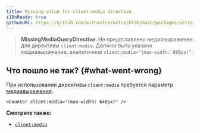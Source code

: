 ```yaml
---
title: Missing value for client:media directive.
i18nReady: true
githubURL: https://github.com/withastro/astro/blob/main/packages/astro/src/core/errors/errors-data.ts
---
```


> **MissingMediaQueryDirective**: Не предоставлено медиавыражение для директивы `client:media`. Должно быть указано медиавыражение, аналогичное `client:media="(max-width: 600px)"`.

## Что пошло не так? \{#what-went-wrong\}

При использовании директивы `client:media` требуется параметр [медиавыражения](https://developer.mozilla.org/en-US/docs/Web/CSS/Media_Queries/Using_media_queries).

```astro
<Counter client:media="(max-width: 640px)" />
```

**Смотрите также:**
-  [`client:media`](/ru/reference/directives-reference/#clientmedia)
